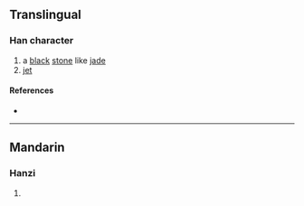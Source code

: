 {{character info/new}}
==Translingual==

===Han character===
{{Han char|rn=96|rad=玉|as=11|sn=16|four=77103|canj=SEMGI|ids=⿱殹玉}}

# a [[black]] [[stone]] like [[jade]]
# [[jet]]

====References====
* {{Han ref|kx=0740.190|dkj=21188|dj=1150.110|hdz=21136.110|uh=747F|ud=29823|bh=EA62|bd=60002}}

----

==Mandarin==

===Hanzi===
{{cmn-hanzi|pin=[[li]] ([[li5]]), [[yī]] ([[yi1]])|wg=li<sup>5</sup>, i<sup>1</sup>}}

# {{rfdef|cmn|sort=玉11}}